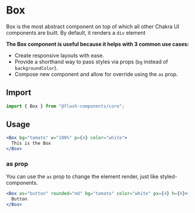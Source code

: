 # Box

Box is the most abstract component on top of which all other Chakra UI
components are built. By default, it renders a `div` element

**The Box component is useful because it helps with 3 common use cases:**

- Create responsive layouts with ease.
- Provide a shorthand way to pass styles via props (`bg` instead of
  `backgroundColor`).
- Compose new component and allow for override using the `as` prop.

## Import

```js
import { Box } from "@flash-components/core";
```

## Usage

```jsx
<Box bg="tomato" w="100%" p={4} color="white">
  This is the Box
</Box>
```

### as prop

You can use the `as` prop to change the element render, just like
styled-components.

```jsx
<Box as="button" rounded="md" bg="tomato" color="white" px={4} h={8}>
  Button
</Box>
```
